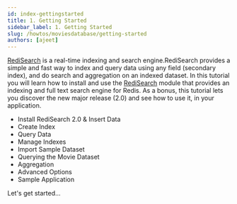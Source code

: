 ```yaml
---
id: index-gettingstarted
title: 1. Getting Started
sidebar_label: 1. Getting Started
slug: /howtos/moviesdatabase/getting-started
authors: [ajeet]
---
```


[RediSearch](https://redisearch.io) is a real-time indexing and search engine.RediSearch provides a simple and fast way to index and query data using any field (secondary index), and do search and aggregation on an indexed dataset.
In this tutorial you will learn how to install and use the [RediSearch](https://redisearch.io) module that provides an indexing and full text search engine for Redis.
As a bonus, this tutorial lets you discover the new major release (2.0) and see how to use it, in your application.


- Install RediSearch 2.0 & Insert Data
- Create Index
- Query Data
- Manage Indexes
- Import Sample Dataset
- Querying the Movie Dataset
- Aggregation
- Advanced Options
- Sample Application

Let's get started...
